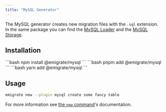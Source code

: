 ```yaml
---
title: "MySQL Generator"
---
```



The MySQL generator creates new migration files with the `.sql` extension. In the same package you can find the [MySQL Loader](/plugins/loaders/mysql/) and the [MySQL Storage](/plugins/storage/mysql/).

## Installation

<Tabs>
  <TabItem label="npm">
    ```bash
    npm install @emigrate/mysql
    ```
  </TabItem>
  <TabItem label="pnpm">
    ```bash
    pnpm add @emigrate/mysql
    ```
  </TabItem>
  <TabItem label="yarn">
    ```bash
    yarn add @emigrate/mysql
    ```
  </TabItem>
</Tabs>

## Usage

```bash
emigrate new --plugin mysql create some fancy table
```

For more information see [the `new` command](/commands/new/)'s documentation.
